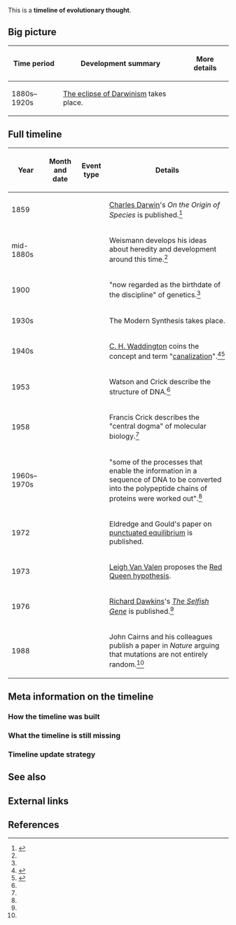 This is a '''timeline of evolutionary thought'''.

==Big picture==

{| class="wikitable"
! Time period !! Development summary !! More details
|-
| 1880s–1920s || [[wikipedia:The eclipse of Darwinism|The eclipse of Darwinism]] takes place.
|}

==Full timeline==

{| class="sortable wikitable"
! Year !! Month and date !! Event type !! Details
|-
| 1859 || || || [[wikipedia:Charles Darwin|Charles Darwin]]'s ''On the Origin of Species'' is published.<ref name="jablonka">{{cite book |first1=Eva |last1=Jablonka |first2=Marion J. |last2=Lamb |title=Evolution in Four Dimensions: Genetic, Epigenetic, Behavioral, and Symbolic Variation in the History of Life (Revised Edition) |year=2014 |publisher=Massachusetts Institute of Technology}}</ref>
|-
| mid-1880s || || || Weismann develops his ideas about heredity and development around this time.<ref name="jablonka" />
|-
| 1900 || || || "now regarded as the birthdate of the discipline" of genetics.<ref name="jablonka" />{{rp|24}}
|-
| 1930s || || || The Modern Synthesis takes place.
|-
| 1940s || || || [[wikipedia:C. H. Waddington|C. H. Waddington]] coins the concept and term "[[wikipedia:Canalisation (genetics)|canalization]]".<ref>{{cite web |url=https://www.ncbi.nlm.nih.gov/pubmed/16250465 |author=Flatt T |title=The evolutionary genetics of canalization. |publisher=PubMed - NCBI |accessdate=June 7, 2017 |quote=In the 1940s, Conrad Hal Waddington coined the concept and term "canalization" to describe the robustness of phenotypes to perturbation}}</ref><ref>{{cite web |url=http://www.genetics.org/content/149/4/2119 |title=Canalization, Genetic Assimilation and Preadaptation: A Quantitative Genetic Model |publisher=Genetics |first1=Ilan |last1=Eshel |first2=Carlo |last2=Matessi |date=August 1, 1998 |accessdate=June 7, 2017 |quote=The peculiar pattern of interaction between genetic and environmental variation that underlies the expression of crossveins, and of other traits that can be similarly subject to assimilation, was described by Waddington using the concept of genetic canalization (Waddington 1940).}}</ref>
|-
| 1953 || || || Watson and Crick describe the structure of DNA.<ref name="jablonka" />{{rp|30}}
|-
| 1958 || || || Francis Crick describes the "central dogma" of molecular biology.<ref name="jablonka" />{{rp|31}}
|-
| 1960s–1970s || || || "some of the processes that enable the information in a sequence of DNA to be converted into the polypeptide chains of proteins were worked out".<ref name="jablonka" />{{rp|50}}
|-
| 1972 || || || Eldredge and Gould's paper on [[wikipedia:Punctuated equilibrium|punctuated equilibrium]] is published.
|-
| 1973 || || || [[wikipedia:Leigh Van Valen|Leigh Van Valen]] proposes the [[wikipedia:Red Queen hypothesis|Red Queen hypothesis]].
|-
| 1976 || || || [[wikipedia:Richard Dawkins|Richard Dawkins]]'s ''[[wikipedia:The Selfish Gene|The Selfish Gene]]'' is published.<ref name="jablonka" />{{rp|37}}
|-
| 1988 || || || John Cairns and his colleagues publish a paper in ''Nature'' arguing that mutations are not entirely random.<ref name="jablonka" />{{rp|79–80}}
|}

==Meta information on the timeline==

===How the timeline was built===

===What the timeline is still missing===

===Timeline update strategy===

==See also==

==External links==

==References==

{{Reflist|30em}}
